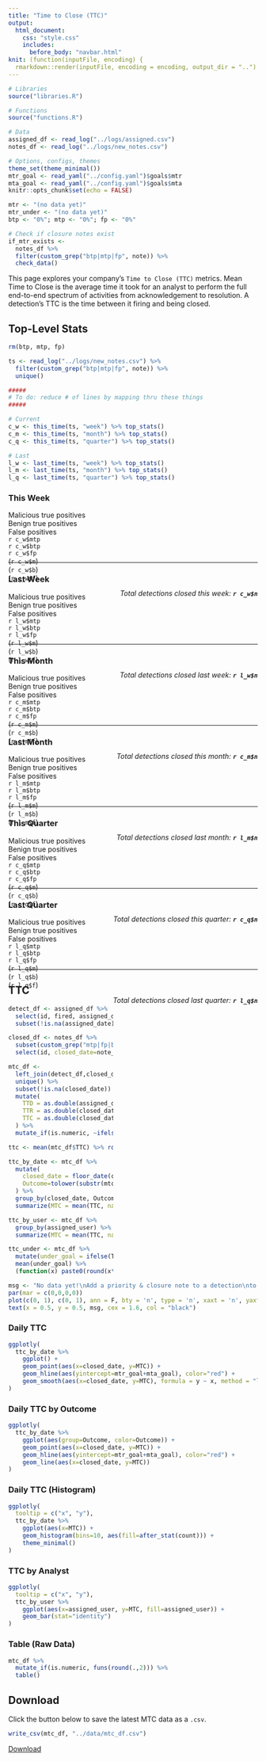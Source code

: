 ```yaml
---
title: "Time to Close (TTC)"
output:
  html_document:
    css: "style.css"
    includes:
      before_body: "navbar.html"
knit: (function(inputFile, encoding) {
  rmarkdown::render(inputFile, encoding = encoding, output_dir = "..") })
---
```


```r
# Libraries
source("libraries.R")

# Functions
source("functions.R")

# Data
assigned_df <- read_log("../logs/assigned.csv")
notes_df <- read_log("../logs/new_notes.csv")

# Options, configs, themes
theme_set(theme_minimal())
mtr_goal <- read_yaml("../config.yaml")$goals$mtr
mta_goal <- read_yaml("../config.yaml")$goals$mta
knitr::opts_chunk$set(echo = FALSE)
```

```r
mtr <- "(no data yet)"
mtr_under <- "(no data yet)"
btp <- "0%"; mtp <- "0%"; fp <- "0%"

# Check if closure notes exist
if_mtr_exists <-
  notes_df %>%
  filter(custom_grep("btp|mtp|fp", note)) %>%
  check_data()
```


This page explores your company's `Time to Close (TTC)` metrics. Mean Time to Close is the average time it took for an analyst to perform the full end-to-end spectrum of activities from acknowledgement to resolution. A detection's TTC is the time between it firing and being closed.

## Top-Level Stats {.tabset}

```r
rm(btp, mtp, fp)

ts <- read_log("../logs/new_notes.csv") %>%
  filter(custom_grep("btp|mtp|fp", note)) %>%
  unique()

#####
# To do: reduce # of lines by mapping thru these things
#####

# Current
c_w <- this_time(ts, "week") %>% top_stats()
c_m <- this_time(ts, "month") %>% top_stats()
c_q <- this_time(ts, "quarter") %>% top_stats()

# Last
l_w <- last_time(ts, "week") %>% top_stats()
l_m <- last_time(ts, "month") %>% top_stats()
l_q <- last_time(ts, "quarter") %>% top_stats()
```

### This Week

<div style="height:90px;" id="closed_w">
<div>
  <div id="stat-col">Malicious true positives</div>
  <div id="stat-col">Benign true positives</div>
  <div id="stat-col">False positives</div>
</div>

<div>
  <div id="stat-col"> <a id="stat"> `r c_w$mtp` </a> </div>
  <div id="stat-col"> <a id="stat"> `r c_w$btp` </a> </div>
  <div id="stat-col"> <a id="stat"> `r c_w$fp` </a> </div>
</div>

<div>
  <div id="stat-col">(`r c_w$m`)</div>
  <div id="stat-col">(`r c_w$b`)</div>
  <div id="stat-col">(`r c_w$f`)</div>
</div>

<div style="float: right;">
  <i> Total detections closed this week: <b> `r c_w$n` </b> </i>
</div>
</div>

***

### Last Week

<div style="height:90px;" id="closed_w">
<div>
  <div id="stat-col">Malicious true positives</div>
  <div id="stat-col">Benign true positives</div>
  <div id="stat-col">False positives</div>
</div>

<div>
  <div id="stat-col"> <a id="stat"> `r l_w$mtp` </a> </div>
  <div id="stat-col"> <a id="stat"> `r l_w$btp` </a> </div>
  <div id="stat-col"> <a id="stat"> `r l_w$fp` </a> </div>
</div>

<div>
  <div id="stat-col">(`r l_w$m`)</div>
  <div id="stat-col">(`r l_w$b`)</div>
  <div id="stat-col">(`r l_w$f`)</div>
</div>

<div style="float: right;">
  <i> Total detections closed last week: <b> `r l_w$n` </b> </i>
</div>
</div>

***

### This Month

<div style="height:90px;" id="closed_m">
<div>
  <div id="stat-col">Malicious true positives</div>
  <div id="stat-col">Benign true positives</div>
  <div id="stat-col">False positives</div>
</div>

<div>
  <div id="stat-col"> <a id="stat"> `r c_m$mtp` </a> </div>
  <div id="stat-col"> <a id="stat"> `r c_m$btp` </a> </div>
  <div id="stat-col"> <a id="stat"> `r c_m$fp` </a> </div>
</div>

<div>
  <div id="stat-col">(`r c_m$m`)</div>
  <div id="stat-col">(`r c_m$b`)</div>
  <div id="stat-col">(`r c_m$f`)</div>
</div>

<div style="float: right;">
  <i> Total detections closed this month: <b> `r c_m$n` </b> </i>
</div>
</div>

***

### Last Month

<div style="height:90px;" id="closed_m">
<div>
  <div id="stat-col">Malicious true positives</div>
  <div id="stat-col">Benign true positives</div>
  <div id="stat-col">False positives</div>
</div>

<div>
  <div id="stat-col"> <a id="stat"> `r l_m$mtp` </a> </div>
  <div id="stat-col"> <a id="stat"> `r l_m$btp` </a> </div>
  <div id="stat-col"> <a id="stat"> `r l_m$fp` </a> </div>
</div>

<div>
  <div id="stat-col">(`r l_m$m`)</div>
  <div id="stat-col">(`r l_m$b`)</div>
  <div id="stat-col">(`r l_m$f`)</div>
</div>

<div style="float: right;">
  <i> Total detections closed last month: <b> `r l_m$n` </b> </i>
</div>
</div>

***

### This Quarter

<div style="height:90px;" id="closed_q">
<div>
  <div id="stat-col">Malicious true positives</div>
  <div id="stat-col">Benign true positives</div>
  <div id="stat-col">False positives</div>
</div>

<div>
  <div id="stat-col"> <a id="stat"> `r c_q$mtp` </a> </div>
  <div id="stat-col"> <a id="stat"> `r c_q$btp` </a> </div>
  <div id="stat-col"> <a id="stat"> `r c_q$fp` </a> </div>
</div>

<div>
  <div id="stat-col">(`r c_q$m`)</div>
  <div id="stat-col">(`r c_q$b`)</div>
  <div id="stat-col">(`r c_q$f`)</div>
</div>

<div style="float: right;">
  <i> Total detections closed this quarter: <b> `r c_q$n` </b> </i>
</div>
</div>

***

### Last Quarter

<div style="height:90px;" id="closed_q">
<div>
  <div id="stat-col">Malicious true positives</div>
  <div id="stat-col">Benign true positives</div>
  <div id="stat-col">False positives</div>
</div>

<div>
  <div id="stat-col"> <a id="stat"> `r l_q$mtp` </a> </div>
  <div id="stat-col"> <a id="stat"> `r l_q$btp` </a> </div>
  <div id="stat-col"> <a id="stat"> `r l_q$fp` </a> </div>
</div>

<div>
  <div id="stat-col">(`r l_q$m`)</div>
  <div id="stat-col">(`r l_q$b`)</div>
  <div id="stat-col">(`r l_q$f`)</div>
</div>

<div style="float: right;">
  <i> Total detections closed last quarter: <b> `r l_q$n` </b> </i>
</div>
</div>

***

## TTC {.tabset}

```r
detect_df <- assigned_df %>%
  select(id, fired, assigned_date, assigned_user) %>%
  subset(!is.na(assigned_date))

closed_df <- notes_df %>%
  subset(custom_grep("mtp|fp|btp",note)) %>%
  select(id, closed_date=note_date, outcome=note)

mtc_df <-
  left_join(detect_df,closed_df,by="id") %>%
  unique() %>%
  subset(!is.na(closed_date)) %>% # don't calc MTI for detections that aren't closed
  mutate(
    TTD = as.double(assigned_date - fired, units="hours"),
    TTR = as.double(closed_date - assigned_date, units="hours"),
    TTC = as.double(closed_date - fired, units="hours")
  ) %>%
  mutate_if(is.numeric, ~ifelse(.<0, 0, .)) # no negative anything

ttc <- mean(mtc_df$TTC) %>% round(2)

ttc_by_date <- mtc_df %>%
  mutate(
    closed_date = floor_date(closed_date, unit="day"),
    Outcome=tolower(substr(mtc_df$outcome,1,3))
  ) %>%
  group_by(closed_date, Outcome) %>%
  summarize(MTC = mean(TTC, na.rm=TRUE), .groups="keep")

ttc_by_user <- mtc_df %>%
  group_by(assigned_user) %>%
  summarize(MTC = mean(TTC, na.rm=TRUE), .groups="keep")

ttc_under <- mtc_df %>%
  mutate(under_goal = ifelse(TTC<=mtr_goal+mta_goal,1,0)) %$%
  mean(under_goal) %>%
  (function(x) paste0(round(x*100,2),"%"))
```

```r
msg <- "No data yet!\nAdd a priority & closure note to a detection\nto see this page populate."
par(mar = c(0,0,0,0))
plot(c(0, 1), c(0, 1), ann = F, bty = 'n', type = 'n', xaxt = 'n', yaxt = 'n')
text(x = 0.5, y = 0.5, msg, cex = 1.6, col = "black")
```

### Daily TTC

```r
ggplotly(
  ttc_by_date %>%
    ggplot() +
    geom_point(aes(x=closed_date, y=MTC)) +
    geom_hline(aes(yintercept=mtr_goal+mta_goal), color="red") +
    geom_smooth(aes(x=closed_date, y=MTC), formula = y ~ x, method = "loess")
)
```

### Daily TTC by Outcome

```r
ggplotly(
  ttc_by_date %>%
    ggplot(aes(group=Outcome, color=Outcome)) +
    geom_point(aes(x=closed_date, y=MTC)) +
    geom_hline(aes(yintercept=mtr_goal+mta_goal), color="red") +
    geom_line(aes(x=closed_date, y=MTC))
)
```


### Daily TTC (Histogram)

```r
ggplotly(
  tooltip = c("x", "y"),
  ttc_by_date %>%
    ggplot(aes(x=MTC)) +
    geom_histogram(bins=10, aes(fill=after_stat(count))) +
    theme_minimal()
)
```

### TTC by Analyst

```r
ggplotly(
  tooltip = c("x", "y"),
  ttc_by_user %>%
    ggplot(aes(x=assigned_user, y=MTC, fill=assigned_user)) +
    geom_bar(stat="identity")
)
```

### Table (Raw Data)

```r
mtc_df %>%
  mutate_if(is.numeric, funs(round(.,2))) %>%
  table()
```

## Download

Click the button below to save the latest MTC data as a `.csv`.

```r
write_csv(mtc_df, "../data/mtc_df.csv")
```

<a id = "button" download="mtc_df.csv" href="../data/mtc_df.csv">Download</a>